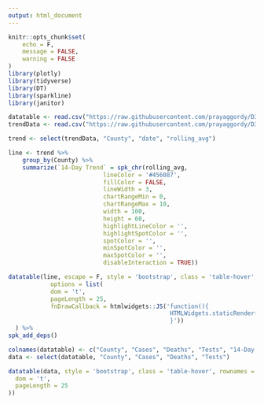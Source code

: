 ```yaml
---
output: html_document
---
```


```r
knitr::opts_chunk$set(
	echo = F,
	message = FALSE,
	warning = FALSE
)
library(plotly)
library(tidyverse)
library(DT)
library(sparkline)
library(janitor)
```

```r
datatable <- read.csv("https://raw.githubusercontent.com/prayaggordy/D3-covid-map/master/data/md_counties_today_table.csv")
trendData <- read.csv("https://raw.githubusercontent.com/prayaggordy/D3-covid-map/master/data/md_counties_trend_table.csv")
```

```r
trend <- select(trendData, "County", "date", "rolling_avg")
```

```r
line <- trend %>% 
    group_by(County) %>% 
    summarize(`14-Day Trend` = spk_chr(rolling_avg,
                           lineColor = '#456087', 
                           fillColor = FALSE,
                           lineWidth = 3,
                           chartRangeMin = 0,
                           chartRangeMax = 10,
                           width = 100,
                           height = 60,
                           highlightLineColor = '', 
                           highlightSpotColor = '',
                           spotColor = '',
                           minSpotColor = '',
                           maxSpotColor = '',
                           disableInteraction = TRUE))
```

```r
datatable(line, escape = F, style = 'bootstrap', class = 'table-hover', rownames = FALSE,
            options = list(
            dom = 't',
            pageLength = 25,
            fnDrawCallback = htmlwidgets::JS('function(){
                                              HTMLWidgets.staticRender();
                                              }'))
  ) %>%
spk_add_deps()
```

```r
colnames(datatable) <- c("County", "Cases", "Deaths", "Tests", "14-Day Trend")
data <- select(datatable, "County", "Cases", "Deaths", "Tests")
```

```r

datatable(data, style = 'bootstrap', class = 'table-hover', rownames = FALSE, options = list(
  dom = 't',
  pageLength = 25
))
```

